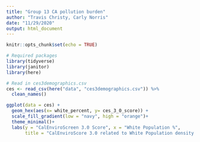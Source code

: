 ```yaml
---
title: "Group 13 CA pollution burden"
author: "Travis Christy, Carly Norris"
date: "11/29/2020"
output: html_document
---
```


```r
knitr::opts_chunk$set(echo = TRUE)

# Required packages
library(tidyverse)
library(janitor)
library(here)
```

```r
# Read in ces3demographics.csv
ces <- read_csv(here("data", "ces3demographics.csv")) %>% 
  clean_names()
```
```r
ggplot(data = ces) +
  geom_hex(aes(x= white_percent, y= ces_3_0_score)) +
  scale_fill_gradient(low = "navy", high = "orange")+
  theme_minimal()+
  labs(y = "CalEnviroScreen 3.0 Score", x = "White Population %",
       title = "CalEnviroScore 3.0 related to White Population density (Christy, Norris 2020)")
```

